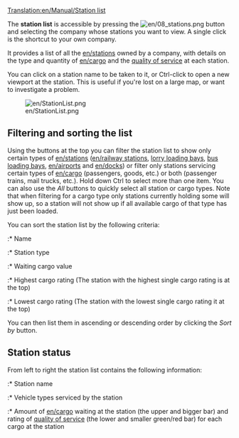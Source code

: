[[Translation:en/Manual/Station list]]


The '''station list''' is accessible by pressing the [[File:en/08 stations.png]] button and selecting the company whose stations you want to view. A single click is the shortcut to your own company.

It provides a list of all the [[en/stations]] owned by a company, with details on the type and quantity of [[en/cargo]] and the [[en/Manual/Game mechanics#Station rating|quality of service]] at each station.

You can click on a station name to be taken to it, or Ctrl-click to open a new viewport at the station. This is useful if you're lost on a large map, or want to investigate a problem.

[[File:en/StationList.png]]

==Filtering and sorting the list==
Using the buttons at the top you can filter the station list to show only certain types of [[en/stations]] ([[en/railway station]]s, [[en/Manual/Loading Bays#Lorry Loading Bay|lorry loading bays]], [[en/Manual/Loading Bays#Bus Loading Bay|bus loading bays]], [[en/airports]] and [[en/docks]]) or filter only stations servicing certain types of [[en/cargo]] (passengers, goods, etc.) or both (passenger trains, mail trucks, etc.). Hold down Ctrl to select more than one item. You can also use the ''All'' buttons to quickly select all station or cargo types. Note that when filtering for a cargo type only stations currently holding some will show up, so a station will not show up if all available cargo of that type has just been loaded.

You can sort the station list by the following criteria:
:* Name
:* Station type
:* Waiting cargo value
:* Highest cargo rating (The station with the highest single cargo rating is at the top)
:* Lowest cargo rating (The station with the lowest single cargo rating it at the top)

You can then list them in ascending or descending order by clicking the ''Sort by'' button.

==Station status==
From left to right the station list contains the following information:
:* Station name
:* Vehicle types serviced by the station
:* Amount of [[en/cargo]] waiting at the station (the upper and bigger bar) and rating of [[en/Manual/Game mechanics#Station rating|quality of service]] (the lower and smaller green/red bar) for each cargo at the station